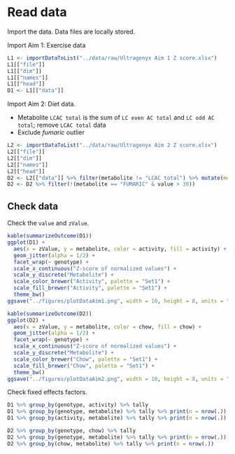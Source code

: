 # Read data

Import the data.
Data files are locally stored.

Import Aim 1: Exercise data

```r
L1 <- importDataToList("../data/raw/Ultragenyx Aim 1 Z score.xlsx")
L1[["file"]]
L1[["dim"]]
L1[["names"]]
L1[["head"]]
D1 <- L1[["data"]]
```

Import Aim 2: Diet data.

* Metabolite `LCAC total` is the sum of `LC even AC total` and `LC odd AC total`; remove `LCAC total` data
* Exclude *fumaric* outlier

```r
L2 <- importDataToList("../data/raw/Ultragenyx Aim 2 Z score.xlsx")
L2[["file"]]
L2[["dim"]]
L2[["names"]]
L2[["head"]]
D2 <- L2[["data"]] %>% filter(metabolite != "LCAC total") %>% mutate(metabolite = droplevels(metabolite))
D2 <- D2 %>% filter(!(metabolite == "FUMARIC" & value > 30))
```


## Check data

Check the `value` and `zValue`.

```r
kable(summarizeOutcome(D1))
ggplot(D1) +
  aes(x = zValue, y = metabolite, color = activity, fill = activity) +
  geom_jitter(alpha = 1/2) +
  facet_wrap(~ genotype) +
  scale_x_continuous("Z-score of normalized values") +
  scale_y_discrete("Metabolite") +
  scale_color_brewer("Activity", palette = "Set1") +
  scale_fill_brewer("Activity", palette = "Set1") +
  theme_bw()
ggsave("../figures/plotDataAim1.png", width = 10, height = 8, units = "in")
```

```r
kable(summarizeOutcome(D2))
ggplot(D2) +
  aes(x = zValue, y = metabolite, color = chow, fill = chow) +
  geom_jitter(alpha = 1/2) +
  facet_wrap(~ genotype) +
  scale_x_continuous("Z-score of normalized values") +
  scale_y_discrete("Metabolite") +
  scale_color_brewer("Chow", palette = "Set1") +
  scale_fill_brewer("Chow", palette = "Set1") +
  theme_bw()
ggsave("../figures/plotDataAim2.png", width = 10, height = 8, units = "in")
```


Check fixed effects factors.

```r
D1 %>% group_by(genotype, activity) %>% tally
D1 %>% group_by(genotype, metabolite) %>% tally %>% print(n = nrow(.))
D1 %>% group_by(activity, metabolite) %>% tally %>% print(n = nrow(.))
```

```r
D2 %>% group_by(genotype, chow) %>% tally
D2 %>% group_by(genotype, metabolite) %>% tally %>% print(n = nrow(.))
D2 %>% group_by(chow, metabolite) %>% tally %>% print(n = nrow(.))
```
